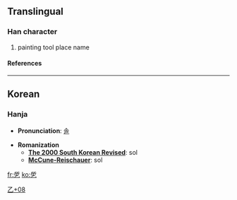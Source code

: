 ==Translingual==
===Han character===
{{Han char|rad=乙|as=08|sn=9|four=|canj=竹中弓 (HLN), X竹中弓 (XHLN)}}
# painting tool place name
====References====
{{Han ref|kx=0084.241|dj=0171.320|hdz=10056.041|uh=4E7A|ud=20090}}

----
==Korean==
===Hanja===

* '''Pronunciation''': [[솔]]

* '''Romanization'''
** '''[[The 2000 South Korean Revised Romanization|The 2000 South Korean Revised]]''': sol
** '''[[McCune-Reischauer]]''': sol


[[Category:Korean-only CJKV Characters|乙+08]]

[[fr:乺]]
[[ko:乺]]
